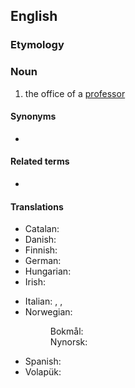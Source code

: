 ==English==

===Etymology===
{{suffix|en|professor|ship}}

===Noun===
{{en-noun}}

# the office of a [[professor]]

====Synonyms====
* {{l|en|professorate}}

====Related terms====
* {{l|en|chair}}

====Translations====
{{trans-top|the office of a professor}}
* Catalan: {{t+|ca|càtedra|f}}
* Danish: {{t|da|professorat|n}}
* Finnish: {{t+|fi|professuuri}}
* German: {{t+|de|Professur|f}}
* Hungarian: {{t|hu|tanszék}}
* Irish: {{t|ga|ollúnacht|f}}
{{trans-mid}}
* Italian: {{t|it|professorato|m}}, {{t|it|ordinariato|m}}, {{t+|it|cattedra|f}}
* Norwegian:
*: Bokmål: {{t|nb|professorat|n}}
*: Nynorsk: {{t|nn|professorat|n}}
* Spanish: {{t+|es|cátedra|f}}
* Volapük: {{t+|vo|profäsor}}
{{trans-bottom}}